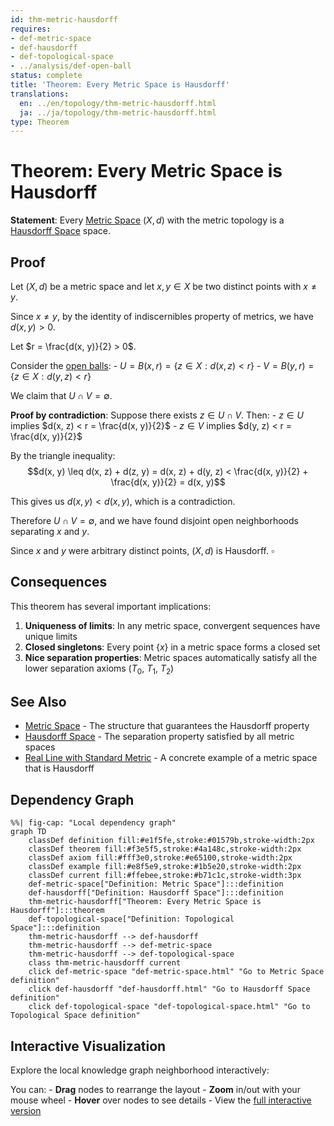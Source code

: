 ```yaml
---
id: thm-metric-hausdorff
requires:
- def-metric-space
- def-hausdorff
- def-topological-space
- ../analysis/def-open-ball
status: complete
title: 'Theorem: Every Metric Space is Hausdorff'
translations:
  en: ../en/topology/thm-metric-hausdorff.html
  ja: ../ja/topology/thm-metric-hausdorff.html
type: Theorem
---
```


# Theorem: Every Metric Space is Hausdorff {#thm-metric-hausdorff}

**Statement**: Every [Metric Space](../geometry/def-metric-space.qmd) $(X, d)$ with the metric topology is a [Hausdorff Space](def-hausdorff.qmd) space.

## Proof

Let $(X, d)$ be a metric space and let $x, y \in X$ be two distinct points with $x \neq y$.

Since $x \neq y$, by the identity of indiscernibles property of metrics, we have $d(x, y) > 0$.

Let $r = \frac{d(x, y)}{2} > 0$.

Consider the [open balls](../analysis/def-open-ball.qmd):
- $U = B(x, r) = \{z \in X : d(x, z) < r\}$
- $V = B(y, r) = \{z \in X : d(y, z) < r\}$

We claim that $U \cap V = \emptyset$.

**Proof by contradiction**: Suppose there exists $z \in U \cap V$. Then:
- $z \in U$ implies $d(x, z) < r = \frac{d(x, y)}{2}$
- $z \in V$ implies $d(y, z) < r = \frac{d(x, y)}{2}$

By the triangle inequality:
$$d(x, y) \leq d(x, z) + d(z, y) = d(x, z) + d(y, z) < \frac{d(x, y)}{2} + \frac{d(x, y)}{2} = d(x, y)$$

This gives us $d(x, y) < d(x, y)$, which is a contradiction.

Therefore $U \cap V = \emptyset$, and we have found disjoint open neighborhoods separating $x$ and $y$.

Since $x$ and $y$ were arbitrary distinct points, $(X, d)$ is Hausdorff. $\square$

## Consequences

This theorem has several important implications:

1. **Uniqueness of limits**: In any metric space, convergent sequences have unique limits
2. **Closed singletons**: Every point $\{x\}$ in a metric space forms a closed set
3. **Nice separation properties**: Metric spaces automatically satisfy all the lower separation axioms ($T_0$, $T_1$, $T_2$)

## See Also

- [Metric Space](../geometry/def-metric-space.qmd) - The structure that guarantees the Hausdorff property
- [Hausdorff Space](def-hausdorff.qmd) - The separation property satisfied by all metric spaces
- [Real Line with Standard Metric](../analysis/ex-real-line-metric.qmd) - A concrete example of a metric space that is Hausdorff

## Dependency Graph

```mermaid
%%| fig-cap: "Local dependency graph"
graph TD
    classDef definition fill:#e1f5fe,stroke:#01579b,stroke-width:2px
    classDef theorem fill:#f3e5f5,stroke:#4a148c,stroke-width:2px
    classDef axiom fill:#fff3e0,stroke:#e65100,stroke-width:2px
    classDef example fill:#e8f5e9,stroke:#1b5e20,stroke-width:2px
    classDef current fill:#ffebee,stroke:#b71c1c,stroke-width:3px
    def-metric-space["Definition: Metric Space"]:::definition
    def-hausdorff["Definition: Hausdorff Space"]:::definition
    thm-metric-hausdorff["Theorem: Every Metric Space is Hausdorff"]:::theorem
    def-topological-space["Definition: Topological Space"]:::definition
    thm-metric-hausdorff --> def-hausdorff
    thm-metric-hausdorff --> def-metric-space
    thm-metric-hausdorff --> def-topological-space
    class thm-metric-hausdorff current
    click def-metric-space "def-metric-space.html" "Go to Metric Space definition"
    click def-hausdorff "def-hausdorff.html" "Go to Hausdorff Space definition"
    click def-topological-space "def-topological-space.html" "Go to Topological Space definition"
```

## Interactive Visualization

Explore the local knowledge graph neighborhood interactively:

::: {.graph-viz data-id="thm-metric-hausdorff" data-width="700" data-height="500"}
:::

You can:
- **Drag** nodes to rearrange the layout
- **Zoom** in/out with your mouse wheel
- **Hover** over nodes to see details
- View the [full interactive version](../../output/interactive/thm-metric-hausdorff.html){target="_blank"}
